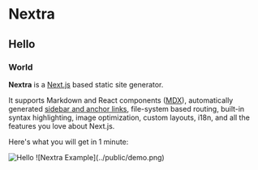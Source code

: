 
# Nextra

## Hello

### World

**Nextra** is a [Next.js](https://nextjs.org) based static site generator.

<Bleed>It supports Markdown and React components ([MDX](/features/mdx)), automatically generated [sidebar and anchor links](/get-started#sidebar-and-anchor-links), file-system based routing, built-in syntax highlighting, image optimization, custom layouts, i18n, and all the features you love about Next.js.</Bleed>

Here's what you will get in 1 minute:

<Image src="/demo.png" alt="Hello" width={500} height={500} />
<Bleed>![Nextra Example](../public/demo.png)</Bleed>